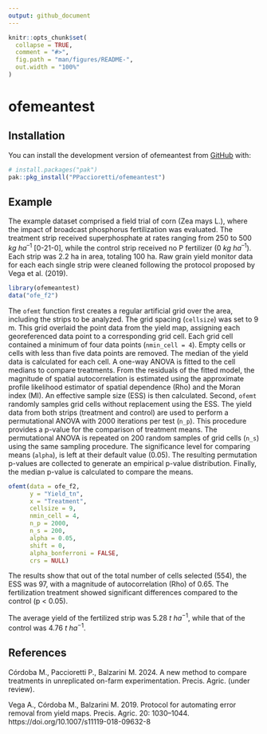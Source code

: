```yaml
---
output: github_document
---
```


<!-- README.md is generated from README.Rmd. Please edit that file -->

```r
knitr::opts_chunk$set(
  collapse = TRUE,
  comment = "#>",
  fig.path = "man/figures/README-",
  out.width = "100%"
)
```

# ofemeantest

<!-- badges: start -->
<!-- badges: end -->

## Installation

You can install the development version of ofemeantest from [GitHub](https://github.com/) with:

``` r
# install.packages("pak")
pak::pkg_install("PPaccioretti/ofemeantest")
```

## Example

The example dataset comprised a field trial of corn (Zea mays L.), where the
impact of broadcast phosphorus fertilization was evaluated. The treatment strip
received superphosphate at rates ranging from 250 to 500 $kg\ ha^{–1}$ [0-21-0],
while the control strip received no P fertilizer (0 $kg\ ha^{–1}$).
Each strip was 2.2 ha in area, totaling 100 ha. Raw grain yield monitor data 
for each each single strip were cleaned following the protocol proposed by 
Vega et al. (2019).


```r
library(ofemeantest)
data("ofe_f2")
```

The `ofemt` function first creates a regular artificial grid over the area, 
including the strips to be analyzed. The grid spacing (`cellsize`) was set 
to 9 m. This grid overlaid the point data from the yield map, assigning
each georeferenced data point to a corresponding grid cell. Each grid cell 
contained a minimum of four data points (`nmin_cell = 4`). Empty cells or cells
with less than five data points are removed. The median of the yield
data is calculated for each cell. 
A one-way ANOVA is fitted to the cell medians to compare treatments.
From the residuals of the fitted model, the magnitude of spatial 
autocorrelation is estimated using the approximate profile likelihood 
estimator of spatial dependence (Rho) and the Moran index (MI). An effective
sample size (ESS) is then calculated.
Second, `ofemt` randomly samples grid cells without replacement using the ESS.
The yield data from both strips (treatment and control) are used to perform 
a permutational ANOVA with 2000 iterations per test (`n_p`).
This procedure provides a p-value for the comparison of treatment means. 
The permutational ANOVA is repeated on 200 random samples of grid cells (`n_s`)
using the same sampling procedure. The significance level for comparing means
(`alpha`), is left at their default value (0.05). The resulting permutation
p-values are collected to generate an empirical p-value distribution. 
Finally, the median p-value is calculated to compare the means.

```r
ofemt(data = ofe_f2,
      y = "Yield_tn",
      x = "Treatment",
      cellsize = 9,
      nmin_cell = 4,
      n_p = 2000,
      n_s = 200,
      alpha = 0.05,
      shift = 0,
      alpha_bonferroni = FALSE,
      crs = NULL)

```

The results show that out of the total number of cells selected (554), the ESS 
was 97, with a magnitude of autocorrelation (Rho) of 0.65. The fertilization
treatment showed significant differences compared to the control (p < 0.05).

The average yield of the fertilized strip was 5.28 $t\ ha^{-1}$, while that of the
control was 4.76 $t\ ha^{-1}$.


## References
Córdoba M., Paccioretti P., Balzarini M. 2024. A new method to compare treatments
in unreplicated on-farm experimentation. Precis. Agric. (under review). 

Vega A., Córdoba M., Balzarini M. 2019. Protocol for automating error removal
from yield maps. Precis. Agric. 20: 1030–1044. 
https://doi.org/10.1007/s11119-018-09632-8
